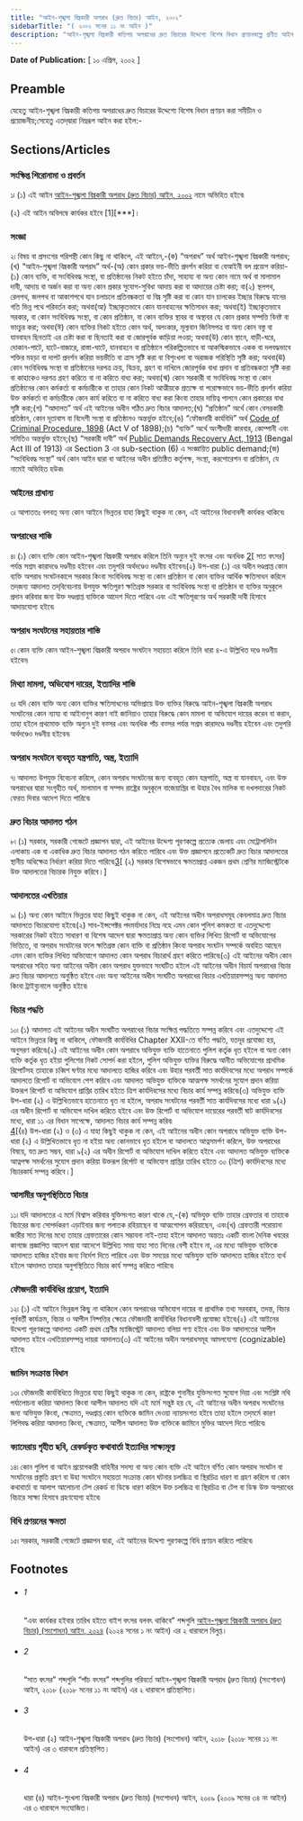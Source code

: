 ```yaml
---
title: "আইন-শৃঙ্খলা বিঘ্নকারী অপরাধ (দ্রুত বিচার) আইন, ২০০২"
sidebarTitle: "( ২০০২ সনের ১১ নং আইন )"
description: "আইন-শৃঙ্খলা বিঘ্নকারী কতিপয় অপরাধের দ্রুত বিচারের উদ্দেশ্যে বিশেষ বিধান প্রণয়নকল্পে প্রণীত আইন৷"
---
```


**Date of Publication:** [ ১০ এপ্রিল, ২০০২ ]

## Preamble

যেহেতু আইন-শৃঙ্খলা বিঘ্নকারী কতিপয় অপরাধের দ্রুত বিচারের উদ্দেশ্যে বিশেষ বিধান প্রণয়ন করা সমীচীন ও প্রয়োজনীয়;সেহেতু এতদ্‌দ্বারা নিম্নরূপ আইন করা হইল:-

## Sections/Articles

### সংক্ষিপ্ত শিরোনামা ও প্রবর্তন

১৷ (১) এই আইন [আইন-শৃঙ্খলা বিঘ্নকারী অপরাধ (দ্রুত বিচার) আইন, ২০০২](/act-888.html "আইন-শৃঙ্খলা বিঘ্নকারী অপরাধ (দ্রুত বিচার) আইন, ২০০২") নামে অভিহিত হইবে৷

(২) এই আইন অবিলম্বে কার্যকর হইবে [1][\*\*\*]।

### সংজ্ঞা

২৷ বিষয় বা প্রসংগের পরিপন্থী কোন কিছু না থাকিলে, এই আইনে,-(ক) “অপরাধ” অর্থ আইন-শৃঙ্খলা বিঘ্নকারী অপরাধ;(খ) “আইন-শৃঙ্খলা বিঘ্নকারী অপরাধ” অর্থ-(অ) কোন প্রকার ভয়-ভীতি প্রদর্শন করিয়া বা বেআইনী বল প্রয়োগ করিয়া-(১) কোন ব্যক্তি, বা সংবিধিবদ্ধ সংস্থা, বা প্রতিষ্ঠানের নিকট হইতে চাঁদা, সাহায্য বা অন্য কোন নামে অর্থ বা মালামাল দাবী, আদায় বা অর্জন করা বা অন্য কোন প্রকার সুযোগ-সুবিধা আদায় করা বা আদায়ের চেষ্টা করা; বা(২) স্থলপথ, রেলপথ, জলপথ বা আকাশপথে যান চলাচলে প্রতিবন্ধকতা বা বিঘ্ন সৃষ্টি করা বা কোন যান চালকের ইচ্ছার বিরুদ্ধে যানের গতি ভিন্ন পথে পরিবর্তন করা; অথবা(আ) ইচ্ছাকৃতভাবে কোন যানবাহনের ক্ষতিসাধন করা; অথবা(ই) ইচ্ছাকৃতভাবে সরকার, বা কোন সংবিধিবদ্ধ সংস্থা, বা কোন প্রতিষ্ঠান, বা কোন ব্যক্তির স্থাবর বা অস্থাবর যে কোন প্রকার সম্পত্তি বিনষ্ট বা ভাংচুর করা; অথবা(ঈ) কোন ব্যক্তির নিকট হইতে কোন অর্থ, অলংকার, মূল্যবান জিনিসপত্র বা অন্য কোন বস্তু বা যানবাহন ছিনতাই এর চেষ্টা করা বা ছিনতাই করা বা জোরপূর্বক কাড়িয়া লওয়া; অথবা(উ) কোন স্থানে, বাড়ী-ঘরে, দোকান-পাটে, হাটে-বাজারে, রাস্তা-ঘাটে, যানবাহনে বা প্রতিষ্ঠানে পরিকল্পিতভাবে বা আকস্মিকভাবে একক বা দলবদ্ধভাবে শক্তির মহড়া বা দাপট প্রদর্শন করিয়া ভয়ভীতি বা ত্রাস সৃষ্টি করা বা বিশৃংখলা বা অরাজক পরিস্থিতি সৃষ্টি করা; অথবা(ঊ) কোন সংবিধিবদ্ধ সংস্থা বা প্রতিষ্ঠানের দরপত্র ক্রয়, বিক্রয়, গ্রহণ বা দাখিলে জোরপূর্বক বাধা প্রদান বা প্রতিবন্ধকতা সৃষ্টি করা বা কাহাকেও দরপত্র গ্রহণ করিতে বা না করিতে বাধ্য করা; অথবা(ঋ) কোন সরকারী বা সংবিধিবদ্ধ সংস্থা বা কোন প্রতিষ্ঠানের কোন কর্মকর্তা বা কর্মচারীকে বা তাহার কোন নিকট আত্মীয়কে প্রত্যক্ষ বা পরোক্ষভাবে ভয়-ভীতি প্রদর্শন করিয়া উক্ত কর্মকর্তা বা কর্মচারীকে কোন কার্য করিতে বা না করিতে বাধ্য করা কিংবা তাহার দায়িত্ব পালনে কোন প্রকারের বাধা সৃষ্টি করা;(গ) “আদালত” অর্থ এই আইনের অধীন গঠিত দ্রুত বিচার আদালত;(ঘ) “প্রতিষ্ঠান” অর্থে কোন বেসরকারী প্রতিষ্ঠান, কোন দূতাবাস বা বিদেশী সংস্থা বা প্রতিষ্ঠানও অন্তর্ভুক্ত হইবে;(ঙ) “ফৌজদারী কার্যবিধি” অর্থ [Code of Criminal Procedure, 1898](/act-75.html "Code of Criminal Procedure, 1898") (Act V of 1898);(চ) “ব্যক্তি” অর্থে অংশীদারী কারবার, কোম্পানী এবং সমিতিও অন্তর্ভুক্ত হইবে;(ছ) “সরকারী দাবী” অর্থ [Public Demands Recovery Act, 1913](/act-98.html "Public Demands Recovery Act, 1913 ") (Bengal Act III of 1913) এর Section 3 এর sub-section (6) এ সংজ্ঞায়িত public demand;(জ) “সংবিধিবদ্ধ সংস্থা” অর্থ কোন আইন দ্বারা বা আইনের অধীন প্রতিষ্ঠিত কর্তৃপক্ষ, সংস্থা, করপোরেশন বা প্রতিষ্ঠান, যে নামেই অভিহিত হউক৷

### আইনের প্রাধান্য

৩৷ আপাততঃ বলবত্ অন্য কোন আইনে ভিন্নতর যাহা কিছুই থাকুক না কেন, এই আইনের বিধানাবলী কার্যকর থাকিবে৷

### অপরাধের শাস্তি

৪৷ (১) কোন ব্যক্তি কোন আইন-শৃঙ্খলা বিঘ্নকারী অপরাধ করিলে তিনি অন্যুন দুই বৎসর এবং অনধিক [2](1)[ সাত বৎসর] পর্যন্ত সশ্রম কারাদণ্ডে দণ্ডনীয় হইবেন এবং তদুপরি অর্থদণ্ডেও দণ্ডনীয় হইবেন৷(২) উপ-ধারা (১) এর অধীন দণ্ডপ্রাপ্ত কোন ব্যক্তি অপরাধ সংঘটনকালে সরকার কিংবা সংবিধিবদ্ধ সংস্থা বা কোন প্রতিষ্ঠান বা কোন ব্যক্তির আর্থিক ক্ষতিসাধন করিলে তদ্‌জন্য আদালত তদ্‌বিবেচনায় উপযুক্ত ক্ষতিপূরণ ক্ষতিগ্রস্ত সরকার বা সংবিধিবদ্ধ সংস্থা বা প্রতিষ্ঠান বা ব্যক্তির অনুকূলে প্রদান করিবার জন্য উক্ত দণ্ডপ্রাপ্ত ব্যক্তিকে আদেশ দিতে পারিবে এবং এই ক্ষতিপূরণের অর্থ সরকারী দাবী হিসাবে আদায়যোগ্য হইবে৷

### অপরাধ সংঘটনের সহায়তার শাস্তি

৫৷ কোন ব্যক্তি কোন আইন-শৃঙ্খলা বিঘ্নকারী অপরাধ সংঘটনে সহায়তা করিলে তিনি ধারা ৪-এ উল্লিখিত দণ্ডে দণ্ডনীয় হইবেন৷

### মিথ্যা মামলা, অভিযোগ দায়ের, ইত্যাদির শাস্তি

৬৷ যদি কোন ব্যক্তি অন্য কোন ব্যক্তির ক্ষতিসাধনের অভিপ্রায়ে উক্ত ব্যক্তির বিরুদ্ধে আইন-শৃঙ্খলা বিঘ্নকারী অপরাধ সংঘটনের কোন ন্যায্য বা আইনানুগ কারণ নাই জানিয়াও তাহার বিরুদ্ধে কোন মামলা বা অভিযোগ দায়ের করেন বা করান, তাহা হইলে প্রথমোক্ত ব্যক্তি অন্যুন দুই বত্সর এবং অনধিক পাঁচ বত্সর পর্যন্ত সশ্রম কারাদণ্ডে দণ্ডনীয় হইবেন এবং তদুপরি অর্থদণ্ডেও দণ্ডনীয় হইবেন৷

### অপরাধ সংঘটনে ব্যবহৃত যন্ত্রপাতি, অস্ত্র, ইত্যাদি

৭৷ আদালত উপযুক্ত বিবেচনা করিলে, কোন অপরাধ সংঘটনের জন্য ব্যবহৃত কোন যন্ত্রপাতি, অস্ত্র বা যানবাহন, এবং উক্ত অপরাধের দ্বারা সংগৃহীত অর্থ, মালামাল বা সম্পদ রাষ্ট্রের অনুকূলে বাজেয়াপ্তির বা উহার বৈধ মালিক বা দখলদারের নিকট ফেরত দিবার আদেশ দিতে পারিবে৷

### দ্রুত বিচার আদালত গঠন

৮৷ (১) সরকার, সরকারী গেজেটে প্রজ্ঞাপন দ্বারা, এই আইনের উদ্দেশ্য পূরণকল্পে প্রত্যেক জেলায় এবং মেট্রোপলিটন এলাকায় এক বা একাধিক দ্রুত বিচার আদালত গঠন করিতে পারিবে এবং উক্ত প্রজ্ঞাপনে প্রত্যেকটি দ্রুত বিচার আদালতের স্থানীয় অধিক্ষেত্র নির্ধারণ করিয়া দিতে পারিবে৷[3](1)[ (২) সরকার বিশেষভাবে ক্ষমতাপ্রাপ্ত একজন প্রথম শ্রেণির ম্যাজিস্ট্রেটকে উক্ত আদালতের বিচারক নিযুক্ত করিবে।]

### আদালতের এখতিয়ার

৯৷ (১) অন্য কোন আইনে ভিন্নতর যাহা কিছুই থাকুক না কেন, এই আইনের অধীন অপরাধসমূহ কেবলমাত্র দ্রুত বিচার আদালতে বিচারযোগ্য হইবে৷(২) সাব-ইন্সপেক্টর পদমর্যাদার নিম্নে নহে এমন কোন পুলিশ কমকতা বা এতদুদ্দেশ্যে সরকারের নিকট হইতে সাধারণ বা বিশেষ আদেশ দ্বারা ক্ষমতাপ্রাপ্ত অন্য কোন ব্যক্তির লিখিত রিপোর্ট বা অভিযোগের ভিত্তিতে, বা অপরাধ সংঘটনের ফলে ক্ষতিগ্রস্ত কোন ব্যক্তি বা প্রতিষ্ঠান কিংবা অপরাধ সংঘটন সম্পর্কে অবহিত আছেন এমন কোন ব্যক্তির লিখিত অভিযোগে আদালত কোন অপরাধ বিচারার্থ গ্রহণ করিতে পারিবে৷(৩) এই আইনের অধীন কোন অপরাধের সহিত অন্য আইনের অধীন কোন অপরাধ যুক্তভাবে সংঘটিত হইলে এই আইনের অধীন বিচার্য অপরাধের বিচার দ্রুত বিচার আদালতে অনুষ্ঠিত হইবে এবং অন্য আইনের অধীন সংঘটিত অপরাধের বিচার এখতিয়ারসম্পন্ন অন্য আদালত কিংবা ট্রাইব্যুনালে অনুষ্ঠিত হইবে৷

### বিচার পদ্ধতি

১০৷ (১) আদালত এই আইনের অধীন সংঘটিত অপরাধের বিচার সংক্ষিপ্ত পদ্ধতিতে সম্পন্ন করিবে এবং এতদুদ্দেশ্যে এই আইনে ভিন্নতর কিছু না থাকিলে, ফৌজদারী কার্যবিধির Chapter XXII-তে বর্ণিত পদ্ধতি, যতদূর প্রযোজ্য হয়, অনুসরণ করিবে৷(২) এই আইনের অধীন কোন অপরাধে অভিযুক্ত ব্যক্তি হাতেনাতে পুলিশ কর্তৃক ধৃত হইলে বা অন্য কোন ব্যক্তি কর্তৃক ধৃত হইয়া পুলিশের নিকট সোপর্দ করা হইলে, পুলিশ অভিযুক্ত ব্যক্তির বিরুদ্ধে আনীত অভিযোগের প্রাথমিক রিপোর্টসহ তাহাকে চব্বিশ ঘণ্টার মধ্যে আদালতে হাজির করিবে এবং উহার পরবর্তী সাত কার্যদিবসের মধ্যে অপরাধ সম্পর্কে আদালতে রিপোর্ট বা অভিযোগ পেশ করিবে এবং আদালত অভিযুক্ত ব্যক্তিকে আত্মপক্ষ সমর্থনের সুযোগ প্রদান করিয়া উক্তরূপ রিপোর্ট বা অভিযোগ প্রাপ্তির তারিখ হইতে ত্রিশ কার্যদিবসের মধ্যে বিচার কার্য সম্পন্ন করিবে৷(৩) অভিযুক্ত ব্যক্তি উপ-ধারা (২) এ উল্লিখিতভাবে হাতেনাতে ধৃত না হইলে, অপরাধ সংঘটনের পরবর্তী সাত কার্যদিবসের মধ্যে ধারা ৯(২) এর অধীন রিপোর্ট বা অভিযোগ দাখিল করিতে হইবে এবং উক্ত রিপোর্ট বা অভিযোগ দায়েরের পরবর্তী ষাট কার্যদিবসের মধ্যে, ধারা ১১ এর বিধান সাপেক্ষে, আদালত বিচার কার্য সম্পন্ন করিব৷  
[4](1)[(৪) উপ-ধারা (২) ও (৩) এ যাহা কিছুই থাকুক না কেন, এই আইনের অধীন কোন অপরাধে অভিযুক্ত ব্যক্তি উপ-ধারা (২) এ উল্লিখিতভাবে ধৃত না হইয়া অন্য কোনভাবে ধৃত হইলে বা আদালতে আত্নসমর্পণ করিলে, উক্ত অপরাধের বিষয়ে, যত দ্রুত সম্ভব, ধারা ৯(২) এর অধীন রিপোর্ট বা অভিযোগ দাখিল করিতে হইবে এবং আদালত অভিযুক্ত ব্যক্তিকে আত্নপক্ষ সমর্থনের সুযোগ প্রদান করিয়া উক্তরূপ রির্পোট বা অভিযোগ প্রাপ্তির তারিখ হইতে ৩০ (ত্রিশ) কার্যদিবসের মধ্যে বিচারকার্য সম্পন্ন করিবে।]

### আসামীর অনুপস্থিতিতে বিচার

১১৷ যদি আদালতের এ মর্মে বিশ্বাস করিবার যুক্তিসংগত কারণ থাকে যে,-(ক) অভিযুক্ত ব্যক্তি তাহার গ্রেফতার বা তাহাকে বিচারের জন্য সোপর্দকরণ এড়াইবার জন্য পলাতক রহিয়াছেন বা আত্মগোপন করিয়াছেন, এবং(খ) গ্রেফতারী পরোয়ানা জারীর সাত দিনের মধ্যে তাহার গ্রেফতারের কোন সম্ভাবনা নাই-তাহা হইলে আদালত অন্ততঃ একটি বাংলা দৈনিক খবরের কাগজে প্রজ্ঞাপিত আদেশ দ্বারা আদেশে উল্লিখিত সময় যাহা সাত দিনের বেশী হইবে না, এর মধ্যে অভিযুক্ত ব্যক্তিকে আদালতে হাজির হইবার জন্য নির্দেশ দিতে পারিবে এবং উক্ত সময়ের মধ্যে অভিযুক্ত ব্যক্তি আদালতে হাজির হইতে ব্যর্থ হইলে আদালত তাহার অনুপস্থিতিতে বিচার কার্য সম্পন্ন করিতে পারিবে৷

### ফৌজদারী কার্যবিধির প্রয়োগ, ইত্যাদি

১২৷ (১) এই আইনে ভিন্নরূপ কিছু না থাকিলে কোন অপরাধের অভিযোগ দায়ের বা প্রাথমিক তথ্য সরবরাহ, তদন্ত, বিচার পূর্ববর্তী কার্যক্রম, বিচার ও আপীল নিষ্পত্তির ক্ষেত্রে ফৌজদারী কার্যবিধির বিধানাবলী প্রযোজ্য হইবে৷(২) এই আইনের উদ্দেশ্য পূরণকল্পে আদালত একটি প্রথম শ্রেণীর ম্যাজিস্ট্রেট আদালত বলিয়া গণ্য হইবে এবং উক্ত আদালতের আপীল আদালত হইবে এখতিয়ারসম্পন্ন দায়রা আদালত৷(৩) এই আইনের অধীন অপরাধসমূহ আমলযোগ্য (cognizable) হইবে৷

### জামিন সংক্রান্ত বিধান

১৩৷ ফৌজদারী কার্যবিধিতে ভিন্নতর যাহা কিছুই থাকুক না কেন, রাষ্ট্রকে শুনানীর যুক্তিসংগত সুযোগ দিয়া এবং সংশ্লিষ্ট নথি পর্যালোচনা করিয়া আদালত কিংবা আপীল আদালত যদি এই মর্মে সন্তুষ্ট হয় যে, এই আইনের অধীন অপরাধ সংঘটনের জন্য অভিযুক্ত কিংবা, ক্ষেত্রমত, দণ্ডপ্রাপ্ত কোন ব্যক্তিকে জামিন দেওয়া ন্যায়সংগত হইবে তাহা হইলে তদ্‌মর্মে কারণ লিপিবদ্ধ করিয়া আদালত কিংবা, ক্ষেত্রমত, আপীল আদালত উক্ত ব্যক্তিকে জামিনে মুক্তির আদেশ দিতে পারিবে৷

### ক্যামেরায় গৃহীত ছবি, রেকর্ডকৃত কথাবার্তা ইত্যাদির সাক্ষ্যমূল্য

১৪৷ কোন পুলিশ বা আইন প্রয়োগকারী বাহিনীর সদস্য বা অন্য কোন ব্যক্তি এই আইনে বর্ণিত কোন অপরাধ সংঘটন বা সংঘটনের প্রস্তুতি গ্রহণ বা উহা সংঘটনে সহায়তা সংক্রান্ত কোন ঘটনার চলচ্চিত্র বা স্থিরচিত্র ধারণ বা গ্রহণ করিলে বা কোন কথাবার্তা বা আলাপ আলোচনা টেপ রেকর্ড বা ডিস্কে ধারণ করিলে উক্ত চলচ্চিত্র বা স্থিরচিত্র বা টেপ বা ডিস্ক উক্ত অপরাধের বিচারে সাক্ষ্য হিসাবে গ্রহণযোগ্য হইবে৷

### বিধি প্রণয়নের ক্ষমতা

১৫৷ সরকার, সরকারী গেজেটে প্রজ্ঞাপন দ্বারা, এই আইনের উদ্দেশ্য পূরণকল্পে বিধি প্রণয়ন করিতে পারিবে৷

## Footnotes

- ###### 1

  “এবং কার্যকর হইবার তারিখ হইতে বাইশ বৎসর বলবৎ থাকিবে” শব্দগুলি [আইন-শৃঙ্খলা বিঘ্নকারী অপরাধ (দ্রুত বিচার) (সংশোধন) আইন, ২০২৪](/act-1486.html "আইন-শৃঙ্খলা বিঘ্নকারী অপরাধ (দ্রুত বিচার) (সংশোধন) আইন, ২০২৪") (২০২৪ সনের ১ নং আইন) এর ২ ধারাবলে বিলুপ্ত।

- ###### 2

  “সাত বৎসর” শব্দগুলি “পাঁচ বৎসর” শব্দগুলির পরিবর্তে আইন-শৃঙ্খলা বিঘ্নকারী অপরাধ (দ্রুত বিচার) (সংশোধন) আইন, ২০১৮ (২০১৮ সনের ১১ নং আইন) এর ২ ধারাবলে প্রতিস্থাপিত।

- ###### 3

  উপ-ধারা (২) আইন-শৃঙ্খলা বিঘ্নকারী অপরাধ (দ্রুত বিচার) (সংশোধন) আইন, ২০১৮ (২০১৮ সনের ১১ নং আইন) এর ৩ ধারাবলে প্রতিস্থাপিত।

- ###### 4

  ধারা (৪) আইন-শৃংখলা বিঘ্নকারী অপরাধ (দ্রুত বিচার) (সংশোধন) আইন, ২০০৯ (২০০৯ সনের ৩৪ নং আইন) এর ৩ ধারাবলে সংযোজিত।
